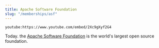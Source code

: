 ```yaml
---
title: Apache Software Foundation
slug: "/memberships/asf"
---
```


`youtube:https://www.youtube.com/embed/2Xc9gXyf2G4`

Today. the [Apache Software Foundation](https://www.apache.org) is the world's largest open source foundation.
